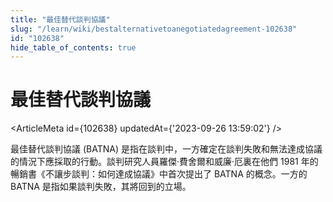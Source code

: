 ```yaml
---
title: "最佳替代談判協議"
slug: "/learn/wiki/bestalternativetoanegotiatedagreement-102638"
id: "102638"
hide_table_of_contents: true
---
```



# 最佳替代談判協議

<ArticleMeta id={102638} updatedAt={'2023-09-26 13:59:02'} />
<div className='border-solid border-b border-t-0 my-4 border-[var(--ifm-color-gray-300)]' />

最佳替代談判協議 (BATNA) 是指在談判中，一方確定在談判失敗和無法達成協議的情況下應採取的行動。談判研究人員羅傑·費舍爾和威廉·厄裏在他們 1981 年的暢銷書《不讓步談判：如何達成協議》中首次提出了 BATNA 的概念。一方的 BATNA 是指如果談判失敗，其將回到的立場。
